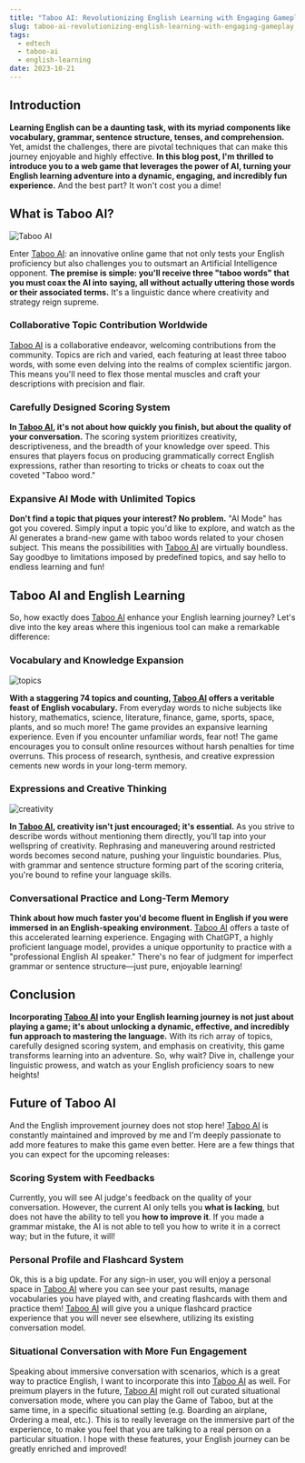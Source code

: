 ```yaml
---
title: "Taboo AI: Revolutionizing English Learning with Engaging Gameplay"
slug: taboo-ai-revolutionizing-english-learning-with-engaging-gameplay
tags:
  - edtech
  - taboo-ai
  - english-learning
date: 2023-10-21
---
```


## Introduction

**Learning English can be a daunting task, with its myriad components like vocabulary, grammar, sentence structure, tenses, and comprehension.** Yet, amidst the challenges, there are pivotal techniques that can make this journey enjoyable and highly effective. **In this blog post, I'm thrilled to introduce you to a web game that leverages the power of AI, turning your English learning adventure into a dynamic, engaging, and incredibly fun experience.** And the best part? It won't cost you a dime!

## What is Taboo AI?

![Taboo AI](<https://github.com/xmliszt/resources/blob/main/taboo-ai/images/v300/poster3.0(features).png?raw=true>)

Enter [Taboo AI](https://taboo-ai.vercel.app): an innovative online game that not only tests your English proficiency but also challenges you to outsmart an Artificial Intelligence opponent. **The premise is simple: you'll receive three "taboo words" that you must coax the AI into saying, all without actually uttering those words or their associated terms.** It's a linguistic dance where creativity and strategy reign supreme.

### Collaborative Topic Contribution Worldwide

[Taboo AI](https://taboo-ai.vercel.app) is a collaborative endeavor, welcoming contributions from the community. Topics are rich and varied, each featuring at least three taboo words, with some even delving into the realms of complex scientific jargon. This means you'll need to flex those mental muscles and craft your descriptions with precision and flair.

### Carefully Designed Scoring System

**In [Taboo AI](https://taboo-ai.vercel.app), it's not about how quickly you finish, but about the quality of your conversation.** The scoring system prioritizes creativity, descriptiveness, and the breadth of your knowledge over speed. This ensures that players focus on producing grammatically correct English expressions, rather than resorting to tricks or cheats to coax out the coveted "Taboo word."

### Expansive AI Mode with Unlimited Topics

**Don't find a topic that piques your interest? No problem.** "AI Mode" has got you covered. Simply input a topic you'd like to explore, and watch as the AI generates a brand-new game with taboo words related to your chosen subject. This means the possibilities with [Taboo AI](https://taboo-ai.vercel.app) are virtually boundless. Say goodbye to limitations imposed by predefined topics, and say hello to endless learning and fun!

## Taboo AI and English Learning

So, how exactly does [Taboo AI](https://taboo-ai.vercel.app) enhance your English learning journey? Let's dive into the key areas where this ingenious tool can make a remarkable difference:

### Vocabulary and Knowledge Expansion

![topics](https://github.com/xmliszt/resources/blob/main/blogs/2023-10-21/topics.png?raw=true)

**With a staggering 74 topics and counting, [Taboo AI](https://taboo-ai.vercel.app) offers a veritable feast of English vocabulary.** From everyday words to niche subjects like history, mathematics, science, literature, finance, game, sports, space, plants, and so much more! The game provides an expansive learning experience. Even if you encounter unfamiliar words, fear not! The game encourages you to consult online resources without harsh penalties for time overruns. This process of research, synthesis, and creative expression cements new words in your long-term memory.

### Expressions and Creative Thinking

![creativity](https://github.com/xmliszt/resources/blob/main/blogs/2023-10-21/creativity.png?raw=true)

**In [Taboo AI](https://taboo-ai.vercel.app), creativity isn't just encouraged; it's essential.** As you strive to describe words without mentioning them directly, you'll tap into your wellspring of creativity. Rephrasing and maneuvering around restricted words becomes second nature, pushing your linguistic boundaries. Plus, with grammar and sentence structure forming part of the scoring criteria, you're bound to refine your language skills.

### Conversational Practice and Long-Term Memory

**Think about how much faster you'd become fluent in English if you were immersed in an English-speaking environment.** [Taboo AI](https://taboo-ai.vercel.app) offers a taste of this accelerated learning experience. Engaging with ChatGPT, a highly proficient language model, provides a unique opportunity to practice with a "professional English AI speaker." There's no fear of judgment for imperfect grammar or sentence structure—just pure, enjoyable learning!

## Conclusion

**Incorporating [Taboo AI](https://taboo-ai.vercel.app) into your English learning journey is not just about playing a game; it's about unlocking a dynamic, effective, and incredibly fun approach to mastering the language.** With its rich array of topics, carefully designed scoring system, and emphasis on creativity, this game transforms learning into an adventure. So, why wait? Dive in, challenge your linguistic prowess, and watch as your English proficiency soars to new heights!

## Future of Taboo AI

And the English improvement journey does not stop here! [Taboo AI](https://taboo-ai.vercel.app) is constantly maintained and improved by me and I'm deeply passionate to add more features to make this game even better. Here are a few things that you can expect for the upcoming releases:

### Scoring System with Feedbacks

Currently, you will see AI judge's feedback on the quality of your conversation. However, the current AI only tells you **what is lacking**, but does not have the ability to tell you **how to improve it**. If you made a grammar mistake, the AI is not able to tell you how to write it in a correct way; but in the future, it will!

### Personal Profile and Flashcard System

Ok, this is a big update. For any sign-in user, you will enjoy a personal space in [Taboo AI](https://taboo-ai.vercel.app) where you can see your past results, manage vocabularies you have played with, and creating flashcards with them and practice them! [Taboo AI](https://taboo-ai.vercel.app) will give you a unique flashcard practice experience that you will never see elsewhere, utilizing its existing conversation model.

### Situational Conversation with More Fun Engagement

Speaking about immersive conversation with scenarios, which is a great way to practice English, I want to incorporate this into [Taboo AI](https://taboo-ai.vercel.app) as well. For preimum players in the future, [Taboo AI](https://taboo-ai.vercel.app) might roll out curated situational conversation mode, where you can play the Game of Taboo, but at the same time, in a specific situational setting (e.g. Boarding an airplane, Ordering a meal, etc.). This is to really leverage on the immersive part of the experience, to make you feel that you are talking to a real person on a particular situation. I hope with these features, your English journey can be greatly enriched and improved!
